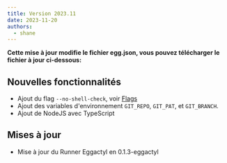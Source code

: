 ```yaml
---
title: Version 2023.11
date: 2023-11-20
authors:
  - shane
---
```



**Cette mise à jour modifie le fichier egg.json, vous pouvez télécharger le fichier à jour ci-dessous:**

<LinkCard
  title="Téléchargement du fichier"
  href="https://cdn.eggactyl.cloud/files/egg.json"
/>

## Nouvelles fonctionnalités

- Ajout du flag `--no-shell-check`, voir [Flags](/fr/flags)
- Ajout des variables d'environnement `GIT_REPO`, `GIT_PAT`, et `GIT_BRANCH`.
- Ajout de NodeJS avec TypeScript

## Mises à jour

- Mise à jour du Runner Eggactyl en 0.1.3-eggactyl
